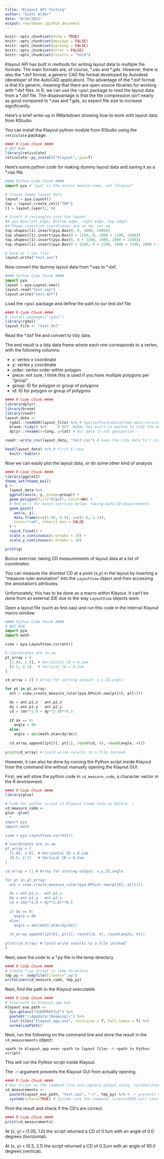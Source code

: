```yaml
---
title: "Klayout API Testing"
author: "Scott Alder"
date: "8/24/2021"
output: rmarkdown::github_document
---
```


```r
knitr::opts_chunk$set(echo = TRUE)
knitr::opts_chunk$set(message = FALSE)
knitr::opts_chunk$set(warning = FALSE)
knitr::opts_chunk$set(error = FALSE)
knitr::opts_chunk$set(results = "hold")
```

Klayout API has built in methods for writing layout data to multiple file formats. The main formats are, of course, \*.oas and \*.gds. However, there is also the \*.dxf format, a generic CAD file format developed by Autodesk (developer of the AutoCAD application). The advantage of the \*.dxf format is that it's generic, meaning that there are open source libraries for working with \*.dxf files. In R, we can use the `rgdal` package to read the layout data from a \*.dxf file. The disadvantage is that the file compression isn't nearly as good compared to \*.oas and \*.gds, so expect file size to increase significantly. 

Here's a brief write-up in RMarkdown showing how to work with layout data from RStudio.

You can install the Klayout python module from RStudio using the `reticulate` package.

```r
#### R Code Chunk ####
# NOT RUN
library(reticulate)
reticulate::py_install("klayout", pip=T)
```

Here's some python code for making dummy layout data and saving it as a \*.oas file. 

```python
#### Python Code Chunk ####
import pya # "pya" is the actual module name, not "klayout"

# Create dummy layout data
layout = pya.Layout()
top = layout.create_cell("TOP")
l1 = layout.layer(1, 0)

# Insert 4 rectangles into the layout
## pya.Box(left edge, bottom edge, right edge, top edge)
## Shape insertion coordinates are in nm, not um
top.shapes(l1).insert(pya.Box(0, 0, 1000, 2000)) 
top.shapes(l1).insert(pya.Box(0 + 1100, 0, 1000 + 1100, 2000))
top.shapes(l1).insert(pya.Box(0, 0 + 2200, 1000, 2000 + 2200)) 
top.shapes(l1).insert(pya.Box(0 + 1100, 0 + 2200, 1000 + 1100, 2000 + 2200))

# Save as *.oas file
layout.write("test.oas")
```

Now convert the dummy layout data from \*.oas to \*.dxf.

```python
#### Python Code Chunk ####
import pya
layout = pya.Layout.new()
layout.read("test.oas")
layout.write("test.dxf")
```

Load the `rgdal` package and define the path to our test.dxf file

```r
#### R Code Chunk ####
# install.packages("rgdal")
library(rgdal)
layout_file <- "test.dxf"
```

Read the \*.dxf file and convert to tidy data. 

The end result is a tidy data frame where each row corresponds to a vertex, with the following columns:

* x: vertex x coordinate
* y: vertex y coordinate
* order: vertex order within polygon
* piece: not sure, I think this is used if you have multiple polygons per "group"
* group: ID for polygon or group of polygons 
* id: ID for polygon or group of polygons 

```r
#### R Code Chunk ####
library(dplyr)
library(broom)
library(readr)
layout_data <- 
  rgdal::readOGR(layout_file) %>% # SpatialPointsDataFrame data structure is difficult to work with...
  broom::tidy() %>%     # BUT: RGDAL has built-in method to tidy the data structure 
  dplyr::rename(x=long, y=lat) # Our data is not geospatial

readr::write_csv(layout_data, "test.csv") # Save the tidy data to *.csv

head(layout_data) %>% # First 6 rows
  knitr::kable()
```

Now we can easily plot the layout data, or do some other kind of analysis

```r
#### R Code Chunk ####
library(ggplot2)
theme_set(theme_bw())
g <- 
  layout_data %>% 
  ggplot(aes(x, y, group=group)) +
  geom_polygon(fill="black", color=NA) +
  # Red pt's for bonus exercise below: taking auto CD measurements
  geom_point(
    aes(x, y), 
    data.frame(x=c(1.05, 0.5), y=c(1.0, 2.1)), 
    color="red", inherit.aes = FALSE
  ) +
  coord_fixed() +
  scale_x_continuous(n.breaks = 10) +
  scale_y_continuous(n.breaks = 10)

print(g)
```

Bonus exercise: taking CD measurements of layout data at a list of coordinates

You can measure the shortest CD at a point (x,y) in the layout by inserting a "measure ruler annotation" into the `LayoutView` object and then accessing the annotation's attributes.

Unfortunately, this has to be done as a macro within Klayout. It can't be done from an external IDE due to the way `LayoutView` objects work. 

Open a layout file (such as test.oas) and run this code in the internal Klayout macro window

```python
#### Python Code Chunk ####
# NOT RUN
import pya
import math

view = pya.LayoutView.current()

# Coordinates are in um
pt_array = [
  [1.05, 1.0], # Horizontal CD = 0.1um
  [0.5, 2.1]   # Vertical CD = 0.2um
]

cd_array = [] # Array for sotring output: x,y,CD,angle

for pt in pt_array:
  ant = view.create_measure_ruler(pya.DPoint.new(pt[0], pt[1]))

  dx = ant.p1.x - ant.p2.x
  dy = ant.p1.y - ant.p2.y 
  cd = (dx**2.0 + dy**2.0)**0.5
  
  if dx == 0:
    angle = 90
  else:
    angle = abs(math.atan(dy/dx))
  
  cd_array.append([pt[0], pt[1], round(cd, 4), round(angle, 4)]) 
  
print(cd_array) # Could write results to a file instead
```

However, it can also be done by running the Python script inside Klayout from the command line without manually opening the Klayout GUI.

First, we will store the python code in `cd_measure_code`, a character vector in the R environment.

```r
#### R Code Chunk ####
library(glue)

# Code for python script in Klayout (same code as before  )
cd_measure_code <- 
glue::glue(
  "
import pya
import math

view = pya.LayoutView.current()

# Coordinates are in um
pt_array = [
  [1.05, 1.0], # Horizontal CD = 0.1um
  [0.5, 2.1]   # Vertical CD = 0.2um
]

cd_array = [] # Array for storing output: x,y,CD,angle

for pt in pt_array:
  ant = view.create_measure_ruler(pya.DPoint.new(pt[0], pt[1]))

  dx = ant.p1.x - ant.p2.x
  dy = ant.p1.y - ant.p2.y 
  cd = (dx**2.0 + dy**2.0)**0.5
  
  if dx == 0:
    angle = 90
  else:
    angle = abs(math.atan(dy/dx))
  
  cd_array.append([pt[0], pt[1], round(cd, 4), round(angle, 4)]) 
  
print(cd_array) # Could write results to a file instead"
)   
```

Next, save the code to a \*.py file in the temp directory

```r
#### R Code Chunk ####
# Create *.py script in temp directory
tmp_py <- tempfile(fileext=".py")
writeLines(cd_measure_code, tmp_py)
```

Next, find the path to the Klayout executable

```r
#### R Code Chunk ####
# Find path to klayout_app.exe
klayout_exe_path <-
  Sys.getenv("USERPROFILE") %>%
  paste0("\\AppData\\Roaming\\") %>%
  list.files("klayout_app.exe", recursive = T, full.names = T) %>%
  normalizePath()
```

Next, run the following on the command line and store the result in the `cd_measurements` object:

`<path to klayout_app.exe> <path to layout file> -r <path to Python script>`
 
This will run the Python script inside Klayout. 
 
The `-r` argument prevents the Klayout GUI from actually opening.
 
```r
#### R Code Chunk ####
# Run script on the command line and capture output using `system(intern=TRUE)`
cd_measurements <- 
  paste(klayout_exe_path, "test.oas", "-r", tmp_py) %>% # -r prevents GUI from opening
  system(intern=TRUE) # System runs the command; intern=TRUE will save the output
```

Print the result and check if the CD's are correct.

```r
#### R Code Chunk ####
print(cd_measurements)
```

At (x, y) = (1.05, 1.0) the script returned a CD of 0.1um with an angle of 0.0 degrees (horizontal).

At (x, y) = (0.5, 2.1) the script returned a CD of 0.2um with an angle of 90.0 degrees (vertical).





